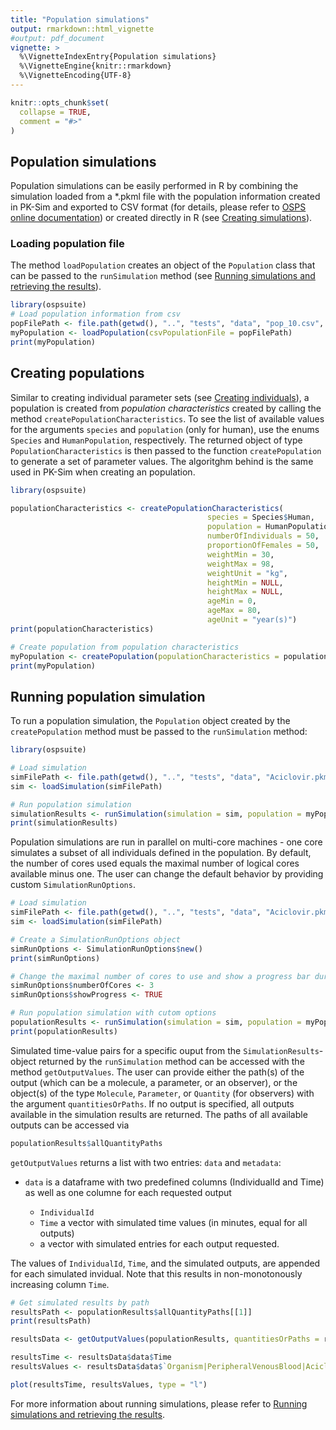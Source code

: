 ```yaml
---
title: "Population simulations"
output: rmarkdown::html_vignette
#output: pdf_document
vignette: >
  %\VignetteIndexEntry{Population simulations}
  %\VignetteEngine{knitr::rmarkdown}
  %\VignetteEncoding{UTF-8}
---
```


```r
knitr::opts_chunk$set(
  collapse = TRUE,
  comment = "#>"
)
```

## Population simulations
Population simulations can be easily performed in R by combining the simulation loaded from a *.pkml file with the population information created in PK-Sim and exported to CSV format (for details, please refer to [OSPS online documentation](https://docs.open-systems-pharmacology.org/working-with-pk-sim/pk-sim-documentation/pk-sim-creating-populations)) or created directly in R (see [Creating simulations](#SectionCreatePopulation)). 

### Loading population file
The method `loadPopulation` creates an object of the `Population` class that can be passed to the `runSimulation` method (see [Running simulations and retrieving the results](run-simulation.html)).

```r
library(ospsuite)
# Load population information from csv
popFilePath <- file.path(getwd(), "..", "tests", "data", "pop_10.csv", fsep = .Platform$file.sep)
myPopulation <- loadPopulation(csvPopulationFile = popFilePath)
print(myPopulation)
```

## Creating populations {#SectionCreatePopulation}
Similar to creating individual parameter sets (see [Creating individuals](create-individual.html)), a population is created from *population characteristics* created by calling the method `createPopulationCharacteristics`. To see the list of available values for the arguments `species` and `population` (only for human), use the enums `Species` and `HumanPopulation`, respectively. The returned object of type `PopulationCharacteristics` is then passed to the function `createPopulation` to generate a set of parameter values. The algoritghm behind is the same used in PK-Sim when creating an population.

```r
library(ospsuite)

populationCharacteristics <- createPopulationCharacteristics(
                                            species = Species$Human,
                                            population = HumanPopulation$Asian_Tanaka_1996,
                                            numberOfIndividuals = 50,
                                            proportionOfFemales = 50,
                                            weightMin = 30,
                                            weightMax = 98,
                                            weightUnit = "kg",
                                            heightMin = NULL,
                                            heightMax = NULL,
                                            ageMin = 0,
                                            ageMax = 80,
                                            ageUnit = "year(s)")
print(populationCharacteristics)

# Create population from population characteristics
myPopulation <- createPopulation(populationCharacteristics = populationCharacteristics)
print(myPopulation)
```

## Running population simulation
To run a population simulation, the `Population` object created by the `createPopulation` method must be passed to the `runSimulation` method:

```r
library(ospsuite)

# Load simulation
simFilePath <- file.path(getwd(), "..", "tests", "data", "Aciclovir.pkml", fsep = .Platform$file.sep)
sim <- loadSimulation(simFilePath)

# Run population simulation
simulationResults <- runSimulation(simulation = sim, population = myPopulation)
print(simulationResults)
```

Population simulations are run in parallel on multi-core machines - one core simulates a subset of all individuals defined in the population. By default, the number of cores used equals the maximal number of logical cores available minus one. 
The user can change the default behavior by providing custom `SimulationRunOptions`.

```r
# Load simulation
simFilePath <- file.path(getwd(), "..", "tests", "data", "Aciclovir.pkml", fsep = .Platform$file.sep)
sim <- loadSimulation(simFilePath)

# Create a SimulationRunOptions object
simRunOptions <- SimulationRunOptions$new()
print(simRunOptions)

# Change the maximal number of cores to use and show a progress bar during simulation
simRunOptions$numberOfCores <- 3
simRunOptions$showProgress <- TRUE

# Run population simulation with cutom options
populationResults <- runSimulation(simulation = sim, population = myPopulation, simulationRunOptions = simRunOptions)
print(populationResults)
```

Simulated time-value pairs for a specific ouput from the `SimulationResults`-object returned by the `runSimulation` method can be accessed with the method `getOutputValues`. The user can provide either the path(s) of the output (which can be a molecule, a parameter, or an observer), 
or the object(s) of the type `Molecule`, `Parameter`, or `Quantity` (for observers) with the argument `quantitiesOrPaths`. If no output is specified, all outputs available in the simulation results are returned. 
The paths of all available outputs can be accessed via

```r
populationResults$allQuantityPaths
```

`getOutputValues` returns a list with two entries: `data` and `metadata`:

 * `data` is a dataframe with two predefined columns (IndividualId and Time) as well as one columne for each requested output
 
     * `IndividualId`
     * `Time` a vector with simulated time values (in minutes, equal for all outputs) 
     *  a vector with simulated entries for each output requested.
     
The values of `IndividualId`, `Time`, and the simulated outputs, are appended for each simulated invidual.  Note that this results in non-monotonously increasing column `Time`.

```r
# Get simulated results by path
resultsPath <- populationResults$allQuantityPaths[[1]]
print(resultsPath)

resultsData <- getOutputValues(populationResults, quantitiesOrPaths = resultsPath)

resultsTime <- resultsData$data$Time
resultsValues <- resultsData$data$`Organism|PeripheralVenousBlood|Aciclovir|Plasma (Peripheral Venous Blood)`

plot(resultsTime, resultsValues, type = "l")
```

For more information about running simulations, please refer to [Running simulations and retrieving the results](run-simulation.html).
